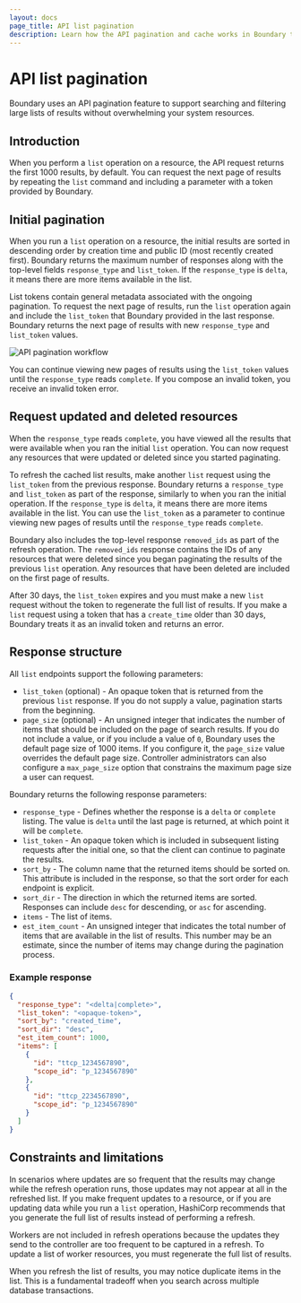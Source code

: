 ```yaml
---
layout: docs
page_title: API list pagination
description: Learn how the API pagination and cache works in Boundary to prevent system resources from being overwhlemed and to help you find resources.
---
```


# API list pagination

Boundary uses an API pagination feature to support searching and filtering large lists of results without overwhelming your system resources.

## Introduction

When you perform a `list` operation on a resource, the API request returns the first 1000 results, by default.
You can request the next page of results by repeating the `list` command and including a parameter with a token provided by Boundary.

## Initial pagination

When you run a `list` operation on a resource, the initial results are sorted in descending order by creation time and public ID (most recently created first).
Boundary returns the maximum number of responses along with the top-level fields `response_type` and `list_token`.
If the `response_type` is `delta`, it means there are more items available in the list.

List tokens contain general metadata associated with the ongoing pagination.
To request the next page of results, run the `list` operation again and include the `list_token` that Boundary provided in the last response.
Boundary returns the next page of results with new `response_type` and `list_token` values.

![API pagination workflow](/img/api-pagination/pagination-workflow.png)

You can continue viewing new pages of results using the `list_token` values until the `response_type` reads `complete`.
If you compose an invalid token, you receive an invalid token error.

## Request updated and deleted resources

When the `response_type` reads `complete`, you have viewed all the results that were available when you ran the initial `list` operation.
You can now request any resources that were updated or deleted since you started paginating.

To refresh the cached list results, make another `list` request using the `list_token` from the previous response.
Boundary returns a `response_type` and `list_token` as part of the response, similarly to when you ran the initial operation.
If the `response_type` is `delta`, it means there are more items available in the list.
You can use the `list_token` as a parameter to continue viewing new pages of results until the `response_type` reads `complete`.

Boundary also includes the top-level response `removed_ids` as part of the refresh operation.
The `removed_ids` response contains the IDs of any resources that were deleted since you began paginating the results of the previous `list` operation.
Any resources that have been deleted are included on the first page of results.

After 30 days, the `list_token` expires and you must make a new `list` request without the token to regenerate the full list of results.
If you make a `list` request using a token that has a `create_time` older than 30 days, Boundary treats it as an invalid token and returns an error.

## Response structure

All `list` endpoints support the following parameters:

- `list_token` (optional) - An opaque token that is returned from the previous `list` response.
If you do not supply a value, pagination starts from the beginning.
- `page_size` (optional) - An unsigned integer that indicates the number of items that should be included on the page of search results.
If you do not include a value, or if you include a value of `0`, Boundary uses the default page size of 1000 items.
If you configure it, the `page_size` value overrides the default page size.
Controller administrators can also configure a `max_page_size` option that constrains the maximum page size a user can request.

Boundary returns the following response parameters:

- `response_type` - Defines whether the response is a `delta` or `complete` listing.
The value is `delta` until the last page is returned, at which point it will be `complete`.
- `list_token` - An opaque token which is included in subsequent listing requests after the initial one, so that the client can continue to paginate the results.
- `sort_by` - The column name that the returned items should be sorted on.
This attribute is included in the response, so that the sort order for each endpoint is explicit.
- `sort_dir` - The direction in which the returned items are sorted.
Responses can include `desc` for descending, or `asc` for ascending.
- `items` - The list of items.
- `est_item_count` - An unsigned integer that indicates the total number of items that are available in the list of results.
This number may be an estimate, since the number of items may change during the pagination process.

### Example response

```json
{
  "response_type": "<delta|complete>",
  "list_token": "<opaque-token>",
  "sort_by": "created_time",
  "sort_dir": "desc",
  "est_item_count": 1000,
  "items": [
    {
      "id": "ttcp_1234567890",
      "scope_id": "p_1234567890"
    },
    {
      "id": "ttcp_2234567890",
      "scope_id": "p_1234567890"
    }
  ]
}
```

## Constraints and limitations

In scenarios where updates are so frequent that the results may change while the refresh operation runs, those updates may not appear at all in the refreshed list.
If you make frequent updates to a resource, or if you are updating data while you run a `list` operation, HashiCorp recommends that you generate the full list of results instead of performing a refresh.

Workers are not included in refresh operations because the updates they send to the controller are too frequent to be captured in a refresh.
To update a list of worker resources, you must regenerate the full list of results.

When you refresh the list of results, you may notice duplicate items in the list.
This is a fundamental tradeoff when you search across multiple database transactions.